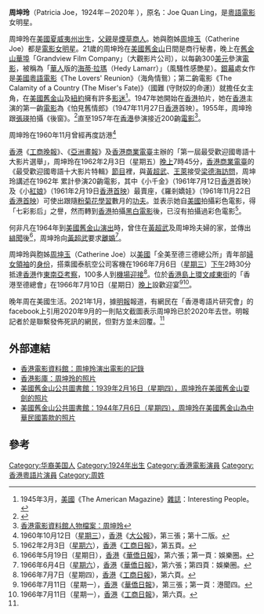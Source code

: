'''周坤玲'''（Patricia Joe，1924年－2020年 ），原名：Joe Quan Ling，是[[粵語電影|粵語電影]]女明星。

周坤玲在[[美國|美國]][[夏威夷州|夏威夷州]][[出生|出生]]，[[父親|父親]]是[[煙草|煙草]][[商人|商人]]。她與胞姊[[周坤玉|周坤玉]]（Catherine Joe）都是[[電影|電影]][[女|女]][[明星|明星]]。21歲的周坤玲在[[美國|美國]][[舊金山|舊金山]]日間是商行秘書，晚上在[[舊金山|舊金山]][[華埠|華埠]]「Grandview Film Company」（大觀影片公司），以每齣300[[美元|美元]]參演[[電影|電影]]，被稱為「[[華人|華人]]版的[[海蒂·拉瑪|海蒂·拉瑪]]（Hedy Lamarr）」（風騷性感艷星）。[[銀幕|銀幕]]處女作是[[美國|美國]][[粵語|粵語]][[電影|電影]]《The Lovers' Reunion》（海角情鴛）；第二齣電影《The Calamity of a Country (The Miser's Fate)》（國難 (守財奴的命運)）就擔任女主角，在[[美國|美國]][[舊金山|舊金山]]及[[紐約|紐約]]擁有許多[[影迷|影迷]]<ref>1945年3月，[[美國|美國]]《The American Magazine》[[雜誌|雜誌]]：Interesting People。</ref>。1947年她開始在[[香港|香港]]拍片，她在[[香港|香港]]主演的第一齣[[電影|電影]]為《怕見舊情郎》（1947年11月27日[[香港|香港]]首映）。1955年，周坤玲跟[[張瑛|張瑛]]拍攝《後窗》。<ref name=明>{{cite news |title=傳粵語片女星周坤玲離世 享年96歲 |url=https://m.mingpao.com/ldy/showbiz/news/20210131/1612032268279/%E5%82%B3%E7%B2%B5%E8%AA%9E%E7%89%87%E5%A5%B3%E6%98%9F%E5%91%A8%E5%9D%A4%E7%8E%B2%E9%9B%A2%E4%B8%96-%E4%BA%AB%E5%B9%B496%E6%AD%B2 |accessdate=2022-01-23 |archive-date=2022-01-23 |archive-url=https://web.archive.org/web/20220123050047/https://m.mingpao.com/ldy/showbiz/news/20210131/1612032268279/%E5%82%B3%E7%B2%B5%E8%AA%9E%E7%89%87%E5%A5%B3%E6%98%9F%E5%91%A8%E5%9D%A4%E7%8E%B2%E9%9B%A2%E4%B8%96-%E4%BA%AB%E5%B9%B496%E6%AD%B2 |dead-url=no }}</ref>直至1957年在[[香港|香港]]參演接近200齣[[電影|電影]]<ref>[http://ipac.hkfa.lcsd.gov.hk:81/ipac20/ipac.jsp?session=13007L624I371.32&profile=hkfa&uri=full=3100018@!24831@!0&ri=5&aspect=basic_search&menu=search&source=192.168.110.61@!horizon&ipp=20&staffonly=&&aspect=basic_search&menu=search&ri=5 香港電影資料館人物檔案：周坤玲]{{dead link|date=2018年5月 |bot=InternetArchiveBot |fix-attempted=yes }}</ref>。

周坤玲在1960年11月曾經再度訪港<ref>1960年10月12日（[[星期三|星期三]]），[[香港|香港]]《[[大公報|大公報]]》，第三張；第十二版。</ref>

[[香港|香港]]《[[工商晚報|工商晚報]]》、《[[亞洲畫報|亞洲畫報]]》及[[香港商業電臺|香港商業電臺]]主辦的「第一屆最受歡迎國粵語十大影片選舉」，周坤玲在1962年2月3日（星期五）[[晚上|晚上]]7時45分，[[香港商業電臺|香港商業電臺]]的《最受歡迎國粵語十大影片特輯》[[節目|節目]]裡，與[[黃超武|黃超武]]、[[王萊|王萊]]接受[[梁德海|梁德海]][[訪問|訪問]]，周坤玲講述在1962年 累計參演20齣電影，其中《小千金》（1961年7月12日[[香港|香港]]首映）及《小[[紅娘|紅娘]]》（1961年2月19日[[香港|香港]][[首映|首映]]）最賣座，《羅剎嬌娃》（1961年11月22日[[香港|香港]][[首映|首映]]）可使出跟隨[[粉菊花|粉菊花]][[學習|學習]]數月的[[功夫|功夫]]。並表示她自[[美國|美國]]拍攝彩色電影，得「七彩影后」之譽，然而轉到[[香港|香港]]拍攝[[黑白電影|黑白電影]]後，已沒有拍攝過彩色電影<ref>1962年2月3日（[[星期六|星期六]]），[[香港|香港]]《[[工商日報|工商日報]]》，第五頁。</ref>。

何非凡在1964年到[[美國|美國]][[舊金山|舊金山]][[演出|演出]]時，曾住在[[黃超武|黃超武]]及周坤玲夫婦的家，並傳出[[緋聞|緋聞]]後<ref>1966年5月19日（星期日），[[香港|香港]]《[[華僑日報|華僑日報]]》，第六張；第一頁：娛樂圈。</ref>，周坤玲向[[黃超武|黃超武]]要求[[離婚|離婚]]<ref>1966年6月4日（[[星期六|星期六]]），[[香港|香港]]《[[華僑日報|華僑日報]]》，第六張；第四頁：娛樂圈。</ref>。

周坤玲與胞姊[[周坤玉|周坤玉]]（Catherine Joe）以[[美國|美國]]「全美至德三德總公所」青年部[[婦女|婦女]][[領袖|領袖]]的[[身份|身份]]，搭乘國泰航空公司客機在1966年7月6日（[[星期三|星期三]]）[[下午|下午]]2時30分抵達[[香港|香港]]作[[東南亞|東南亞]][[考察|考察]]，100多人到[[機場|機場]][[迎接|迎接]]<ref>1966年7月7日（星期四），[[香港|香港]]《[[工商日報|工商日報]]》，第六頁。</ref>。位於[[香港島|香港島]][[上環|上環]][[文咸東街|文咸東街]]的「香港至德總會」在1966年7月10日（星期日）[[晚上|晚上]]設歡迎宴<ref>1966年7月11日（星期一），[[香港|香港]]《[[華僑日報|華僑日報]]》，第三張；第一頁：港聞四。</ref><ref>1966年7月11日（星期一），[[香港|香港]]《[[工商日報|工商日報]]》，第六頁。</ref>。

晚年周在美國生活。2021年1月，據[[明報|明報]]報道，有網民在「香港粵語片研究會」的facebook上引用2020年9月的一則貼文截圖表示周坤玲已於2020年去世。明報記者於是聯繫發佈死訊的網民，但對方並未回覆。<ref name=明/>

== 外部連結 ==
* [http://ipac.hkfa.lcsd.gov.hk:81/ipac20/ipac.jsp?session=1300703F64KX6.285&profile=hkfa&uri=link=3100024@!118@!3100018@!3100028&aspect=basic_search&menu=search&ri=1&source=192.168.110.61@!horizon&term=%E5%91%A8%E5%9D%A4%E7%8E%B2%2C&index=NAMEBRP 香港電影資料館：周坤玲演出電影的記錄]{{dead link|date=2018年5月 |bot=InternetArchiveBot |fix-attempted=yes }}
* [http://hkmdb.com/db/people/images.mhtml?id=1291&display_set=big5 香港影庫：周坤玲的照片]{{Wayback|url=http://hkmdb.com/db/people/images.mhtml?id=1291&display_set=big5 |date=20160304112712 }}
* [http://sflib1.sfpl.org:82/record=b1012096~S0 美國舊金山公共圖書館：1939年2月16日（星期四），周坤玲在美國舊金山耍劍的照片] {{Wayback|url=http://sflib1.sfpl.org:82/record=b1012096~S0 |date=20111111161021 }}
* [http://sflib1.sfpl.org:82/record=b1011956~S0 美國舊金山公共圖書館：1944年7月6日（星期四），周坤玲在美國舊金山為中華民國籌款的照片] {{Wayback|url=http://sflib1.sfpl.org:82/record=b1011956~S0 |date=20160305181137 }}

== 參考 ==
{{Reflist}}

[[Category:华裔美国人|Category:华裔美国人]]
[[Category:1924年出生|Category:1924年出生]]
[[Category:香港電影演員|Category:香港電影演員]]
[[Category:香港粵語片演員|Category:香港粵語片演員]]
[[Category:周姓|Category:周姓]]
